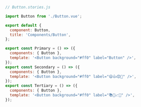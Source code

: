 ```js
// Button.stories.js

import Button from './Button.vue';

export default {
  component: Button,
  title: 'Components/Button',
};

export const Primary = () => ({
  components: { Button },
  template: '<Button background="#ff0" label="Button" />',
});
export const Secondary = () => ({
  components: { Button },
  template: '<Button background="#ff0" label="😄👍😍💯" />',
});
export const Tertiary = () => ({
  components: { Button },
  template: '<Button background="#ff0" label="📚📕📈🤓" />',
});
```